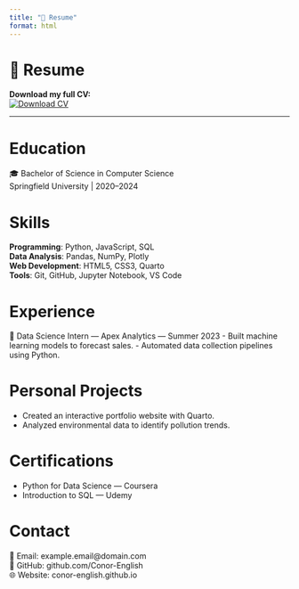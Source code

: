 ```yaml
---
title: "📄 Resume"
format: html
---
```


# 📄 Resume

**Download my full CV:**  
[![Download CV](https://img.shields.io/badge/Download-My%20CV-blue?style=for-the-badge)](../CV.pdf)

---

# Education
🎓 Bachelor of Science in Computer Science  
Springfield University | 2020–2024

# Skills
**Programming**: Python, JavaScript, SQL  
**Data Analysis**: Pandas, NumPy, Plotly  
**Web Development**: HTML5, CSS3, Quarto  
**Tools**: Git, GitHub, Jupyter Notebook, VS Code

# Experience
🧠 Data Science Intern — Apex Analytics — Summer 2023
- Built machine learning models to forecast sales.
- Automated data collection pipelines using Python.

# Personal Projects
- Created an interactive portfolio website with Quarto.
- Analyzed environmental data to identify pollution trends.

# Certifications
- Python for Data Science — Coursera
- Introduction to SQL — Udemy

# Contact
📧 Email: example.email@domain.com  
🔗 GitHub: github.com/Conor-English  
🌐 Website: conor-english.github.io
